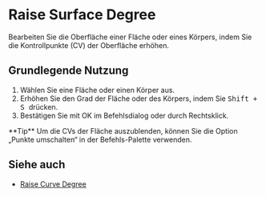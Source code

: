 
# Raise Surface Degree

<Reference shortcut="Shift + S" command="Raise Degree" button="" />

Bearbeiten Sie die Oberfläche einer Fläche oder eines Körpers, indem Sie die Kontrollpunkte (CV) der Oberfläche erhöhen.

## Grundlegende Nutzung

1. Wählen Sie eine Fläche oder einen Körper aus.
2. Erhöhen Sie den Grad der Fläche oder des Körpers, indem Sie <kbd> Shift + S </kbd> drücken.
3. Bestätigen Sie mit OK im Befehlsdialog oder durch Rechtsklick.

<VideoPlayer fileName="raise-surface-degree"/>

<Callout type="info" emoji="💡">
    **Tip**
    Um die CVs der Fläche auszublenden, können Sie die Option „Punkte umschalten“ in der Befehls-Palette verwenden.
<VideoPlayer fileName="raise-surface-degree-hidepoints"/>
</Callout>

## Siehe auch
- [Raise Curve Degree](/sketch/raise-curve-degree)
